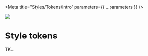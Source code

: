 
<Meta title="Styles/Tokens/Intro" parameters={{ ...parameters }} />

![](https://graphics.thomsonreuters.com/style-assets/images/logos/reuters-graphics-logo/svg/graphics-logo-color-dark.svg)

# Style tokens

TK...
